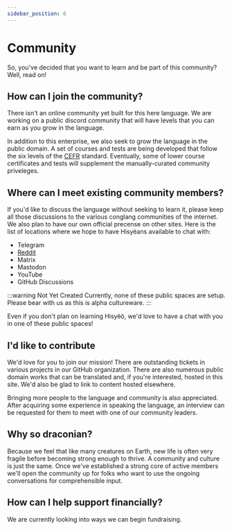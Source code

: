 ```yaml
---
sidebar_position: 6
---
```



# Community

So, you've decided that you want to learn and be part of this community? Well,
read on!

## How can I join the community?

There isn't an online community yet built for this here language. We are working
on a public discord community that will have levels that you can earn as you
grow in the language.

In addition to this enterprise, we also seek to grow the language in the public
domain. A set of courses and tests are being developed that follow the six
levels of the
[CEFR](https://en.wikipedia.org/wiki/Common_European_Framework_of_Reference_for_Languages)
standard. Eventually, some of lower course certificates and tests will
supplement the manually-curated community priveleges.

## Where can I meet existing community members?

If you'd like to discuss the language without seeking to learn it, please keep
all those discussions to the various conglang communities of the internet. We
also plan to have our own official precense on other sites. Here is the list of
locations where we hope to have Hisyëans available to chat with:

- Telegram
- [Reddit](https://www.reddit.com/r/hisyeo/)
- Matrix
- Mastodon
- YouTube 
- GitHub Discussions

:::warning Not Yet Created
Currently, none of these public spaces are setup. Please bear with us as this is
alpha cultureware.
:::

Even if you don't plan on learning Hisyëö, we'd love to have
a chat with you in one of these public spaces!

## I'd like to contribute

We'd love for you to join our mission! There are outstanding tickets in various
projects in our GitHub organization. There are also numerous public domain works
that can be translated and, if you're interested, hosted in this site. We'd also
be glad to link to content hosted elsewhere.

Bringing more people to the language and community is also appreciated. After
acquiring some experience in speaking the language, an interview can be
requested for them to meet with one of our community leaders.

## Why so draconian?

Because we feel that like many creatures on Earth, new life is often very
fragile before becoming strong enough to thrive. A community and culture is just
the same. Once we've established a strong core of active members we'll open the
community up for folks who want to use the ongoing conversations for
comprehensible input.

## How can I help support financially?

We are currently looking into ways we can begin fundraising.

<HisyeoTooltip/>
